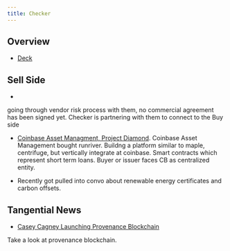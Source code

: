 ```yaml
---
title: Checker
---
```



## Overview

- [Deck](https://drive.google.com/file/d/1aFTDVMkBdDxioIC-XMWIaiJQ3-cLU1r0/view?usp=sharing)

## Sell Side

- [F.I.S.]: Bringing in CRE loans

going through vendor risk process with them, no commercial agreement has been signed yet. Checker is partnering with them to connect to the Buy side


- [Coinbase Asset Managment, Project Diamond](https://www.theblock.co/post/267194/coinbase-project-diamond-base-usdc?utm_source=onecryptofeed&utm_medium=social). Coinbase Asset Management bought runriver. Buildng a platform similar to maple, centrifuge, but vertically integrate at coinbase. Smart contracts which represent short term loans. Buyer or issuer faces CB as centralized entity.

- Recently got pulled into convo about renewable energy certificates and carbon offsets. 

## Tangential News

- [Casey Cagney Launching Provenance Blockchain](https://www.forbes.com/sites/digital-assets/2023/12/23/figure-ceo-mike-cagney-wants-to-sell-bitcoin-and-coinbase-shares-on-one-platform/?sh=1c8efa64241b)

Take a look at provenance blockchain.